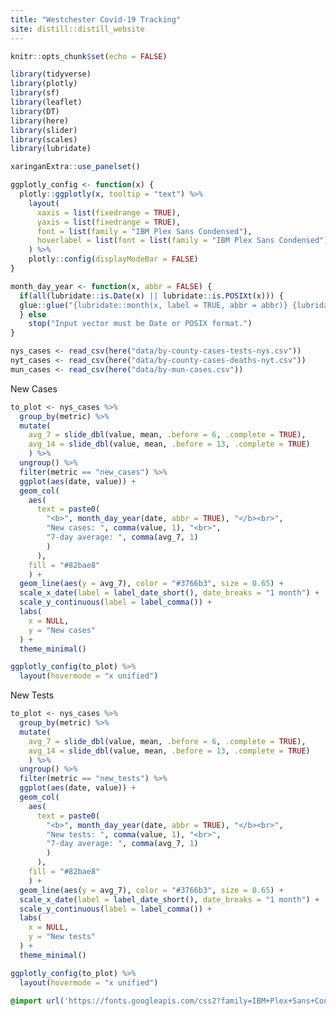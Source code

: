 ---
title: "Westchester Covid-19 Tracking"
site: distill::distill_website
---

```{r setup, include=FALSE}
knitr::opts_chunk$set(echo = FALSE)

library(tidyverse)
library(plotly)
library(sf)
library(leaflet)
library(DT)
library(here)
library(slider)
library(scales)
library(lubridate)
```

```{r xaringan-panelset, echo=FALSE}
xaringanExtra::use_panelset()

ggplotly_config <- function(x) {
  plotly::ggplotly(x, tooltip = "text") %>%
    layout(
      xaxis = list(fixedrange = TRUE),
      yaxis = list(fixedrange = TRUE),
      font = list(family = "IBM Plex Sans Condensed"),
      hoverlabel = list(font = list(family = "IBM Plex Sans Condensed"))
    ) %>%
    plotly::config(displayModeBar = FALSE)
}

month_day_year <- function(x, abbr = FALSE) {
  if(all(lubridate::is.Date(x) || lubridate::is.POSIXt(x))) {
  glue::glue("{lubridate::month(x, label = TRUE, abbr = abbr)} {lubridate::day(x)}, {lubridate::year(x)}")
  } else
    stop("Input vector must be Date or POSIX format.")
}
```

```{r read_in_data}
nys_cases <- read_csv(here("data/by-county-cases-tests-nys.csv"))
nyt_cases <- read_csv(here("data/by-county-cases-deaths-nyt.csv"))
mun_cases <- read_csv(here("data/by-mun-cases.csv"))
```

<div class = "l-page">
::::: {.panelset}
::: {.panel}
[New Cases]{.panel-name}

```{r county-case-bar, layout="l-page"}
to_plot <- nys_cases %>% 
  group_by(metric) %>% 
  mutate(
    avg_7 = slide_dbl(value, mean, .before = 6, .complete = TRUE),
    avg_14 = slide_dbl(value, mean, .before = 13, .complete = TRUE)
    ) %>% 
  ungroup() %>%
  filter(metric == "new_cases") %>% 
  ggplot(aes(date, value)) +
  geom_col(
    aes(
      text = paste0(
        "<b>", month_day_year(date, abbr = TRUE), "</b><br>",
        "New cases: ", comma(value, 1), "<br>",
        "7-day average: ", comma(avg_7, 1)
        )
      ),
    fill = "#82bae8"
    ) +
  geom_line(aes(y = avg_7), color = "#3766b3", size = 0.65) +
  scale_x_date(label = label_date_short(), date_breaks = "1 month") +
  scale_y_continuous(label = label_comma()) +
  labs(
    x = NULL,
    y = "New cases"
  ) +
  theme_minimal()

ggplotly_config(to_plot) %>% 
  layout(hovermode = "x unified")
```
:::

::: {.panel}
[New Tests]{.panel-name}

```{r county-test-bar, layout="l-page"}
to_plot <- nys_cases %>% 
  group_by(metric) %>% 
  mutate(
    avg_7 = slide_dbl(value, mean, .before = 6, .complete = TRUE),
    avg_14 = slide_dbl(value, mean, .before = 13, .complete = TRUE)
    ) %>% 
  ungroup() %>%
  filter(metric == "new_tests") %>% 
  ggplot(aes(date, value)) +
  geom_col(
    aes(
      text = paste0(
        "<b>", month_day_year(date, abbr = TRUE), "</b><br>",
        "New tests: ", comma(value, 1), "<br>",
        "7-day average: ", comma(avg_7, 1)
        )
      ),
    fill = "#82bae8"
    ) +
  geom_line(aes(y = avg_7), color = "#3766b3", size = 0.65) +
  scale_x_date(label = label_date_short(), date_breaks = "1 month") +
  scale_y_continuous(label = label_comma()) +
  labs(
    x = NULL,
    y = "New tests"
  ) +
  theme_minimal()

ggplotly_config(to_plot) %>% 
  layout(hovermode = "x unified")
```
:::
:::::
</div>

```{css}
@import url('https://fonts.googleapis.com/css2?family=IBM+Plex+Sans+Condensed:ital,wght@0,100;0,200;0,300;0,400;0,500;0,600;0,700;1,100;1,200;1,300;1,400;1,500;1,600;1,700&display=swap');
```

